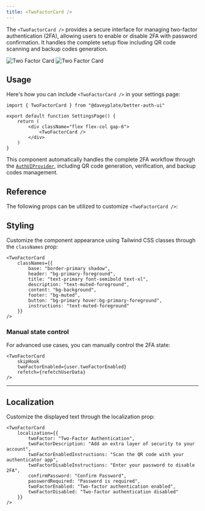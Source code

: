 ```yaml
---
title: <TwoFactorCard />
---
```


The `<TwoFactorCard />` provides a secure interface for managing two-factor authentication (2FA), allowing users to enable or disable 2FA with password confirmation. It handles the complete setup flow including QR code scanning and backup codes generation.

<img alt="Two Factor Card" src="/screenshots/two-factor-card-dark.png" className="rounded-xl hidden dark:block w-lg mt-0 mb-0" />
<img alt="Two Factor Card" src="/screenshots/two-factor-card-light.png" className="rounded-xl dark:hidden w-lg mt-0 mb-0" />

## Usage

Here's how you can include `<TwoFactorCard />` in your settings page:

```tsx
import { TwoFactorCard } from "@daveyplate/better-auth-ui"

export default function SettingsPage() {
    return (
        <div className="flex flex-col gap-6">
            <TwoFactorCard />
        </div>
    )
}
```

This component automatically handles the complete 2FA workflow through the [`AuthUIProvider`](/components/auth-ui-provider), including QR code generation, verification, and backup codes management.

## Reference

The following props can be utilized to customize `<TwoFactorCard />`:

<AutoTypeTable path="../src/components/settings/two-factor-card.tsx" name="TwoFactorCardProps" />

## Styling

Customize the component appearance using Tailwind CSS classes through the `classNames` prop:

```tsx
<TwoFactorCard
    classNames={{
        base: "border-primary shadow",
        header: "bg-primary-foreground",
        title: "text-primary font-semibold text-xl",
        description: "text-muted-foreground",
        content: "bg-background",
        footer: "bg-muted",
        button: "bg-primary hover:bg-primary-foreground",
        instructions: "text-muted-foreground"
    }}
/>
```

### Manual state control

For advanced use cases, you can manually control the 2FA state:

```tsx
<TwoFactorCard
    skipHook
    twoFactorEnabled={user.twoFactorEnabled}
    refetch={refetchUserData}
/>
```

---

## Localization

Customize the displayed text through the localization prop:

```tsx
<TwoFactorCard
    localization={{
        twoFactor: "Two-Factor Authentication",
        twoFactorDescription: "Add an extra layer of security to your account",
        twoFactorEnabledInstructions: "Scan the QR code with your authenticator app",
        twoFactorDisableInstructions: "Enter your password to disable 2FA",
        confirmPassword: "Confirm Password",
        passwordRequired: "Password is required",
        twoFactorEnabled: "Two-factor authentication enabled",
        twoFactorDisabled: "Two-factor authentication disabled"
    }}
/>
``` 